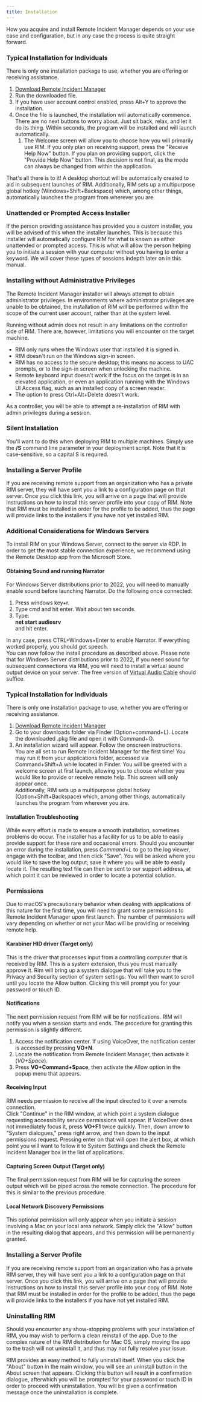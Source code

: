 ```yaml
---
title: Installation
---
```



How you acquire and install Remote Incident Manager depends on your use case and configuration, but in any case the process is quite straight forward.
<Windows>
### Typical Installation for Individuals
There is only one installation package to use, whether you are offering or receiving assistance.
1. [Download Remote Incident Manager](https://getrim.app/win)
1. Run the downloaded file.
1. If you have user account control enabled, press Alt+Y to approve the installation.
1. Once the file is launched, the installation will automatically commence. There are no next buttons to worry about. Just sit back, relax, and let it do its thing. Within seconds, the program will be installed and will launch automatically.  
    1. The Welcome screen will allow you to choose how you will primarily use RIM. If you only plan on receiving support, press the "Receive Help Now" button. If you plan on providing support, click the "Provide Help Now" button. This decision is not final, as the mode can always be changed from within the application.

That's all there is to it! A desktop shortcut will be automatically created to aid in subsequent launches of RIM. Additionally, RIM sets up a multipurpose global hotkey (Windows+Shift+Backspace) which, among other things, automatically launches the program from wherever you are.
### Unattended or Prompted Access Installer
If the person providing assistance has provided you a custom installer, you will be advised of this when the installer launches. This is because this installer will automatically configure RIM for what is known as either unattended or prompted access. This is what will allow the person helping you to initiate a session with your computer without you having to enter a keyword. We will cover these types of sessions indepth later on in this manual.

### Installing without Administrative Privileges

The Remote Incident Manager installer will always attempt to obtain administrator privileges. In environments where administrator privileges are unable to be obtained, the installation of RIM will be performed within the scope of the current user account, rather than at the system level.

Running without admin does not result in any limitations on the controller side of RIM. There are, however, limitations you will encounter on the target machine.

* RIM only runs when the Windows user that installed it is signed in. 
* RIM doesn't run on the Windows sign-in screen. 
* RIM has no access to the secure desktop; this means no access to UAC prompts, or to the sign-in screen when unlocking the machine. 
* Remote keyboard input doesn't work if the focus on the target is in an elevated application, or even an application running with the Windows UI Access flag, such as an installed copy of a screen reader. 
* The option to press Ctrl+Alt+Delete doesn't work. 

As a controller, you will be able to attempt a re-installation of RIM with admin privileges during a session.

### Silent Installation

You'll want to do this when deploying RIM to multiple machines. Simply use the **/S** command line parameter in your deployment script. Note that it is case-sensitive, so a capital S is required.

### Installing a Server Profile

If you are receiving remote support from an organization who has a private RIM server, they will have sent you a link to a configuration page on that server. Once you click this link, you will arrive on a page that will provide instructions on how to install this server profile into your copy of RIM. Note that RIM must be installed in order for the profile to be added, thus the page will provide links to the installers if you have not yet installed RIM.

### Additional Considerations for Windows Servers

To install RIM on your Windows Server, connect to the server via RDP. In order to get the most stable connection experience, we recommend using the Remote Desktop app from the Microsoft Store.

#### Obtaining Sound and running Narrator

For Windows Server distributions prior to 2022, you will need to manually enable sound before launching Narrator. Do the following once connected:
1. Press windows key+r.
1. Type cmd and hit enter. Wait about ten seconds.
1. Type:  
**net start audiosrv**  
and hit enter.

In any case, press CTRL+Windows+Enter to enable Narrator. If everything worked properly, you should get speech.  
You can now follow the install procedure as described above.
Please note that for Windows Server distributions prior to 2022, if you need sound for subsequent connections via RIM, you will need to install a virtual sound output device on your server. The free version of [Virtual Audio Cable](http://virtualaudiocable.org/download/software/VACSetup.exe) should suffice.
</Windows>
<MacOS>
### Typical Installation for Individuals

There is only one installation package to use, whether you are offering or receiving assistance.
1. [Download Remote Incident Manager](https://getrim.app/mac)
1. Go to your downloads folder via Finder (Option+command+L). Locate the downloaded .pkg file and open it with Command+O.
1. An installation wizard will appear. Follow the onscreen instructions.  
You are all set to run Remote Incident Manager for the first time! You may run it from your applications folder, accessed via Command+Shift+A while located in Finder. You will be greeted with a welcome screen at first launch, allowing you to choose whether you would like to provide or receive remote help. This screen will only appear once.  
Additionally, RIM sets up a multipurpose global hotkey (Option+Shift+Backspace) which, among other things, automatically launches the program from wherever you are.

#### Installation Troubleshooting

While every effort is made to ensure a smooth installation, sometimes problems do occur. The installer has a facility for us to be able to easily provide support for these rare and occasional errors. Should you encounter an error during the installation, press *Command+L* to go to the log viewer, engage with the toolbar, and then click "Save". You will be asked where you would like to save the log output; save it where you will be able to easily locate it. The resulting text file can then be sent to our support address, at which point it can be reviewed in order to locate a potential solution.

### Permissions

Due to macOS's precautionary behavior when dealing with applications of this nature for the first time, you will need to grant some permissions to Remote Incident Manager upon first launch. The number of permissions will vary depending on whether or not your Mac will be providing or receiving remote help.

#### Karabiner HID driver (Target only)

This is the driver that processes input from a controlling computer that is received by RIM. This is a system extension, thus you must manually approve it. Rim will bring up a system dialogue that will take you to the Privacy and Security section of system settings. You will then want to scroll until you locate the Allow button. Clicking this will prompt you for your password or touch ID.

#### Notifications

The next permission request from RIM will be for notifications. RIM will notify you when a session starts and ends. The procedure for granting this permission is slightly different.
1. Access the notification center. If using VoiceOver, the notification center is accessed by pressing **VO+N**.
1. Locate the notification from Remote Incident Manager, then activate it (*VO+Space*).
1. Press **VO+Command+Space**, then activate the Allow option in the popup menu that appears.

#### Receiving Input

RIM needs permission to receive all the input directed to it over a remote connection.  
Click "Continue" in the RIM window, at which point a system dialogue requesting accessibility service permissions will appear. If VoiceOver does not immediately focus it, press **VO+F1** twice quickly. Then, down arrow to "System dialogues," press right arrow, and then down to the input permissions request. Pressing enter on that will open the alert box, at which point you will want to follow it to System Settings and check the Remote Incident Manager box in the list of applications.

#### Capturing Screen Output (Target only)

The final permission request from RIM will be for capturing the screen output which will be piped across the remote connection. The procedure for this is similar to the previous procedure.

#### Local Network Discovery Permissions

This optional permission will only appear when you initiate a session involving a Mac on your local area network. Simply click the "Allow" button in the resulting dialog that appears, and this permission will be permanently granted.

### Installing a Server Profile

If you are receiving remote support from an organization who has a private RIM server, they will have sent you a link to a configuration page on that server. Once you click this link, you will arrive on a page that will provide instructions on how to install this server profile into your copy of RIM. Note that RIM must be installed in order for the profile to be added, thus the page will provide links to the installers if you have not yet installed RIM.

### Uninstalling RIM

Should you encounter any show-stopping problems with your installation of RIM, you may wish to perform a clean reinstall of the app. Due to the complex nature of the RIM distribution for Mac OS, simply moving the app to the trash will not uninstall it, and thus may not fully resolve your issue.

RIM provides an easy method to fully uninstall itself. When you click the "About" button in the main window, you will see an uninstall button in the About screen that appears. Clicking this button will result in a confirmation dialogue, afterwhich you will be prompted for your password or touch ID in order to proceed with uninstallation. You will be given a confirmation message once the uninstallation is complete.
</MacOS>
